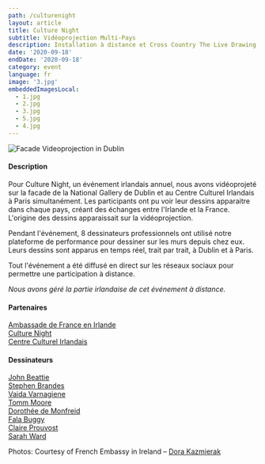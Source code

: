 ```yaml
---
path: /culturenight
layout: article
title: Culture Night
subtitle: Vidéoprojection Multi-Pays
description: Installation à distance et Cross Country The Live Drawing Project pour Culture Night à Dublin et Paris simultanément
date: '2020-09-18'
endDate: '2020-09-18'
category: event
language: fr
image: '3.jpg'
embeddedImagesLocal:
  - 1.jpg
  - 2.jpg
  - 3.jpg
  - 5.jpg
  - 4.jpg
---
```


![Facade Videoprojection in Dublin](5.jpg)

#### Description

Pour Culture Night, un événement irlandais annuel, nous avons vidéoprojeté sur la facade de la National Gallery de Dublin et au Centre Culturel Irlandais à Paris simultanément. Les participants ont pu voir leur dessins apparaitre dans chaque pays, créant des échanges entre l'Irlande et la France. L'origine des dessins apparaissait sur la vidéoprojection.

Pendant l'événement, 8 dessinateurs professionnels ont utilisé notre plateforme de performance pour dessiner sur les murs depuis chez eux. Leurs dessins sont apparus en temps réel, trait par trait, à Dublin et à Paris.

Tout l'événement a été diffusé en direct sur les réseaux sociaux pour permettre une participation à distance.

_Nous avons géré la partie irlandaise de cet événement à distance._

#### Partenaires

[Ambassade de France en Irlande](https://ie.ambafrance.org/)  
[Culture Night](https://culturenight.ie/)  
[Centre Culturel Irlandais](https://www.centreculturelirlandais.com/)

#### Dessinateurs

[John Beattie](https://www.johnbeattie.ie/)  
[Stephen Brandes](http://www.stephenbrandes.com/)  
[Vaida Varnagiene](https://vaidavarnagiene.weebly.com/)  
[Tomm Moore](https://www.cartoonsaloon.ie/)  
[Dorothée de Monfreid](https://www.dorotheedemonfreid.fr/)  
[Fala Buggy](https://falabuggy.com/)  
[Claire Prouvost](https://claireprouvost.com/)  
[Sarah Ward](http://www.gingerbred.co.uk/)

<ImageGrid props={props} />

Photos: Courtesy of French Embassy in Ireland – [Dora Kazmierak](https://www.dorakazmierak.com/)
